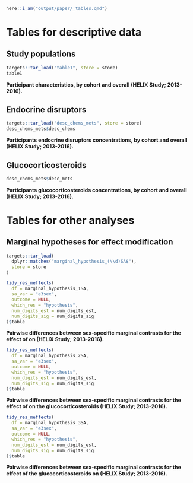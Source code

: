 <!-- title: "Tables" -->

<!-- format: -->
<!--   docx: -->
<!--     reference-doc: reference_document.docx -->

<!-- link-citations: true -->
<!-- linkcolor: blue -->

<!-- editor_options: -->
<!--   chunk_output_type: console -->

<!-- execute: -->
<!--   echo: false -->
<!--   warning: false -->
<!--   error: false -->
<!--   message: false -->

```r
here::i_am("output/paper/_tables.qmd")
```

# Tables for descriptive data

## Study populations

::: {#tbl-pop-desc}
```r
targets::tar_load("table1", store = store)
table1
```
**Participant characteristics, by cohort and overall (HELIX Study; 2013-2016).**
:::

## Endocrine disruptors

::: {#tbl-edc-desc}
```r
targets::tar_load("desc_chems_mets", store = store)
desc_chems_mets$desc_chems
```
**Participants endocrine disruptors concentrations, by cohort and overall (HELIX Study; 2013-2016).**
:::

## Glucocorticosteroids

::: {#tbl-met-desc}
```r
desc_chems_mets$desc_mets
```
**Participants glucocorticosteroids concentrations, by cohort and overall (HELIX Study; 2013-2016).**
:::

# Tables for other analyses

## Marginal hypotheses for effect modification

```r
targets::tar_load(
  dplyr::matches("marginal_hypothesis_(\\d)SA$"),
  store = store
)
```

::: {#tbl-hypothesis-1}
```r
tidy_res_meffects(
  df = marginal_hypothesis_1SA,
  sa_var = "e3sex",
  outcome = NULL,
  which_res = "hypothesis",
  num_digits_est = num_digits_est,
  num_digits_sig = num_digits_sig
)$table
```
**Pairwise differences between sex-specific marginal contrasts for the effect of \acr{edcs} on \acr{hitrtse} (HELIX Study; 2013-2016).**
:::

::: {#tbl-hypothesis-2}
```r
tidy_res_meffects(
  df = marginal_hypothesis_2SA,
  sa_var = "e3sex",
  outcome = NULL,
  which_res = "hypothesis",
  num_digits_est = num_digits_est,
  num_digits_sig = num_digits_sig
)$table
```
**Pairwise differences between sex-specific marginal contrasts for the effect of \acr{edcs} on the glucocorticosteroids (HELIX Study; 2013-2016).**
:::

::: {#tbl-hypothesis-3}
```r
tidy_res_meffects(
  df = marginal_hypothesis_3SA,
  sa_var = "e3sex",
  outcome = NULL,
  which_res = "hypothesis",
  num_digits_est = num_digits_est,
  num_digits_sig = num_digits_sig
)$table
```
**Pairwise differences between sex-specific marginal contrasts for the effect of the glucocorticosteroids on \acr{hitrtse} (HELIX Study; 2013-2016).**
:::
